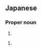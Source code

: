 ==Japanese==
{{ja-kanjitab|や|しま|yomi=k}}

===Proper noun===
{{ja-pos|proper|やしま}}

# {{surname|lang=ja|sort=やしま}}

{{ja-kanjitab|や|しま|k2=じま|yomi=k|r=y}}

{{ja-pos|proper|やじま}}

# {{surname|lang=ja|sort=やじま}}